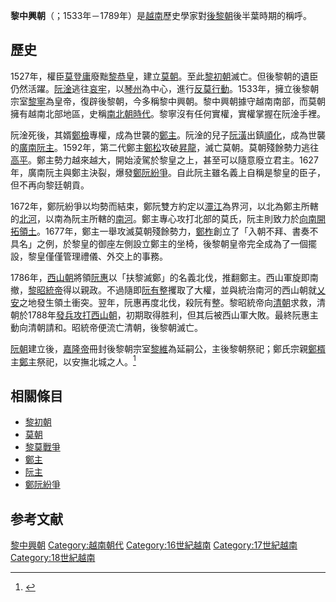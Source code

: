 {{未收錄漢字|{{缺字||26||13px}}|?}}
{{Infobox Former Country
|native_name            = Đại Việt Quốc
|conventional_long_name = 大越國
|common_name            = 黎中興朝
|national_motto         = 
|era                    = 
|status                 = 帝國
|government_type        = 君主制
|year_start             = 1533年
|year_end               = 1789年
|p1                     = 莫朝
|s1                     = 鄭主
|s2                     = 廣南國
|s3                     = 西山朝
|event_start            = [[阮淦|阮淦]]立[[黎庄宗|黎庄宗]]于[[哀牢|哀牢]]
|date_start             = 
|event_end              = [[清軍入越戰爭|清軍入越戰爭]]
|date_end               = 
|year_exile_start       =  
|year_exile_end         = 
|event1                 = 
|date_event1            = 
|event2                 = 
|date_event2            = 
|event3                 = 
|date_event3            = 
|event4                 = 
|date_event4            = 
|event5                 = 
|date_event5            = 
|leader1                = [[黎莊宗|黎莊宗]]
|year_leader1           = 1533－1548
|leader2                = [[昭統帝|昭統帝]]
|year_leader2           = 1786－1789
|image_map              = Vietnam 1760.jpg
|image_map_caption      = 1760年時的越南地圖。由柯文斯·艾·莫蒂埃（Cóvens e Mortier）公司在阿姆斯特丹出版。
|capital                = [[西都城|西都]]<small>（1533年－1592年）</small><br>[[昇龍皇城|東京]]<small>（1592年－1789年）</small>
|common_languages       = [[越南語|越南語]]
|religion               = [[佛教|佛教]]<br>[[道教|道教]]<br>[[宋明理學|宋明理學]]
|currency               = {{le|文 (越南貨幣)|Vietnamese cash|文}}
|today                  = {{flag|越南}}<br>{{flag|老撾}}<br>{{flag|柬埔寨}}<br>{{PRC}}
}}
{{越南歷史圖表|隱藏=1}}
'''黎中興朝'''（{{vie|v='''Nhà Lê trung hưng'''|hn=茹黎中興}}；1533年－1789年）是[[越南|越南]]歷史學家對[[後黎朝|後黎朝]]後半葉時期的稱呼。

== 歷史 ==
1527年，權臣[[莫登庸|莫登庸]]廢黜[[黎恭皇|黎恭皇]]，建立[[莫朝|莫朝]]。至此[[黎初朝|黎初朝]]滅亡。但後黎朝的遺臣仍然活躍。[[阮淦|阮淦]]逃往[[哀牢|哀牢]]，以[[琴州|琴州]]為中心，進行[[黎莫戰爭|反莫行動]]。1533年，擁立後黎朝宗室[[黎寧|黎寧]]為皇帝，復辟後黎朝，今多稱黎中興朝。黎中興朝據守越南南部，而莫朝擁有越南北部地區，史稱[[南北朝_(越南)|南北朝時代]]。黎寧沒有任何實權，實權掌握在阮淦手裡。

阮淦死後，其婿[[鄭檢|鄭檢]]專權，成為世襲的[[鄭主|鄭主]]。阮淦的兒子[[阮潢|阮潢]]出鎮[[順化|順化]]，成為世襲的[[阮主|廣南阮主]]。1592年，第二代鄭主[[鄭松|鄭松]]攻破[[昇龍|昇龍]]，滅亡莫朝。莫朝殘餘勢力逃往[[高平|高平]]。鄭主勢力越來越大，開始淩駕於黎皇之上，甚至可以隨意廢立君主。1627年，廣南阮主與鄭主決裂，爆發[[鄭阮紛爭|鄭阮紛爭]]。自此阮主雖名義上自稱是黎皇的臣子，但不再向黎廷朝貢。

1672年，鄭阮紛爭以均勢而結束，鄭阮雙方約定以[[𤅷江|𤅷江]]為界河，以北為鄭主所轄的[[外路|北河]]，以南為阮主所轄的[[内路|南河]]。鄭主專心攻打北部的莫氏，阮主則致力於[[南進|向南開拓領土]]。1677年，鄭主一舉攻滅莫朝殘餘勢力，[[鄭柞|鄭柞]]創立了「入朝不拜、書奏不具名」之例，於黎皇的御座左側設立鄭主的坐椅，後黎朝皇帝完全成為了一個擺設，黎皇僅僅管理禮儀、外交上的事務。

1786年，[[西山朝|西山朝]]將領[[阮惠|阮惠]]以「扶黎滅鄭」的名義北伐，推翻鄭主。西山軍旋即南撤，[[黎昭統帝|黎昭統帝]]得以親政。不過隨即[[阮有整|阮有整]]攫取了大權，並與統治南河的西山朝就[[乂安省|乂安]]之地發生領土衝突。翌年，阮惠再度北伐，殺阮有整。黎昭統帝向[[清朝|清朝]]求救，清朝於1788年[[清軍入越戰爭|發兵攻打西山朝]]，初期取得胜利，但其后被西山軍大敗。最終阮惠主動向清朝請和。昭統帝便流亡清朝，後黎朝滅亡。

[[阮朝|阮朝]]建立後，[[嘉隆帝|嘉隆帝]]冊封後黎朝宗室[[黎維⿰礻奐|黎維]]{{缺字||26|{{fullurl:黎維⿰礻奐|action=edit&redlink=1}}}}為延嗣公，主後黎朝祭祀；鄭氏宗親[[鄭楈|鄭楈]]主[[鄭主|鄭主]]祭祀，以安撫北城之人。<ref>{{Cite web |url=http://lib.nomfoundation.org/collection/1/volume/336/page/48 |title=《國朝正編撮要》 |accessdate=2014-03-12 |archive-date=2014-03-12 |archive-url=https://web.archive.org/web/20140312212652/http://lib.nomfoundation.org/collection/1/volume/336/page/48 |dead-url=no }}</ref>

== 相關條目 ==
* [[黎初朝|黎初朝]]
* [[莫朝|莫朝]]
* [[黎莫戰爭|黎莫戰爭]]
* [[鄭主|鄭主]]
* [[阮主|阮主]]
* [[鄭阮紛爭|鄭阮紛爭]]

== 参考文献 ==
{{Reflist}}

{{後黎朝君主}}

[[Category:黎中興朝|]]
[[Category:越南朝代|Category:越南朝代]]
[[Category:16世紀越南|Category:16世紀越南]]
[[Category:17世紀越南|Category:17世紀越南]]
[[Category:18世紀越南|Category:18世紀越南]]